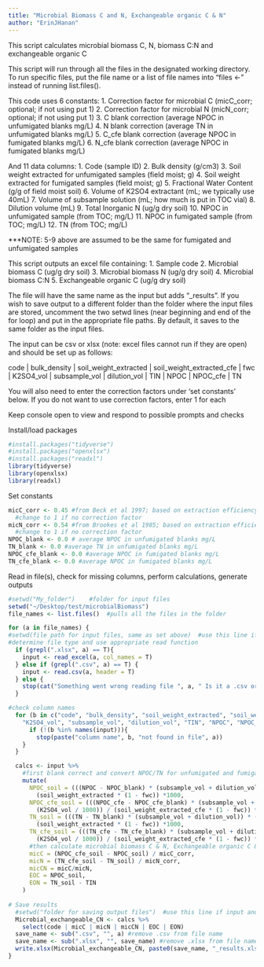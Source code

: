 ```yaml
---
title: "Microbial Biomass C and N, Exchangeable organic C & N"
author: "ErinJHanan"
---
```

This script calculates microbial biomass C, N, biomass C:N and exchangeable organic C 

This script will run through all the files in the designated working directory.
To run specific files, put the file name or a list of file names into "files <-" instead of running list.files().

This code uses 6 constants:
1. Correction factor for microbial C (micC_corr; optional; if not using put 1)
2. Correction factor for microbial N (micN_corr; optional; if not using put 1)
3. C blank correction (average NPOC in unfumigated blanks mg/L)
4. N blank correction (average TN in unfumigated blanks mg/L)
5. C_cfe blank correction (average NPOC in fumigated blanks mg/L)
6. N_cfe blank correction (average NPOC in fumigated blanks mg/L)

And 11 data columns:
1. Code (sample ID)
2. Bulk density (g/cm3)
3. Soil weight extracted for unfumigated samples (field moist; g)
4. Soil weight extracted for fumigated samples (field moist; g)
5. Fractional Water Content (g/g of field moist soil)
6. Volume of K2SO4 extractant (mL; we typically use 40mL)
7. Volume of subsample solution (mL; how much is put in TOC vial)
8. Dilution volume (mL)
9. Total Inorganic N (ug/g dry soil)
10. NPOC in unfumigated sample (from TOC; mg/L)
11. NPOC in fumigated sample (from TOC; mg/L)
12. TN (from TOC; mg/L)

***NOTE: 5-9 above are assumed to be the same for fumigated and unfumigated samples

This script outputs an excel file containing:
1. Sample code 
2. Microbial biomass C (ug/g dry soil)
3. Microbial biomass N (ug/g dry soil) 
4. Microbial biomass C:N 
5. Exchangeable organic C (ug/g dry soil) 

The file will have the same name as the input but adds "_results". 
If you wish to save output to a different folder than the folder where the input files are stored, 
uncomment the two setwd lines (near beginning and end of the for loop) and put in the appropriate 
file paths. By default, it saves to the same folder as the input files.

The input can be csv or xlsx (note: excel files cannot run if they are open) and should be set up as follows:  

code | bulk_density | soil_weight_extracted |  soil_weight_extracted_cfe | fwc | K2SO4_vol | subsample_vol | dilution_vol | TIN | NPOC | NPOC_cfe | TN   

You will also need to enter the correction factors under 'set constants' below. If you do not want to
use correction factors, enter 1 for each

Keep console open to view and respond to possible prompts and checks

Install/load packages
```r
#install.packages("tidyverse")
#install.packages("openxlsx")
#install.packages("readxl")
library(tidyverse)
library(openxlsx)
library(readxl)
```

Set constants
```r
micC_corr <- 0.45 #from Beck et al 1997; based on extraction efficiency; 
  #change to 1 if no correction factor
micN_corr <- 0.54 #from Brookes et al 1985; based on extraction efficiency; 
  #change to 1 if no correction factor
NPOC_blank <- 0.0 # average NPOC in unfumigated blanks mg/L
TN_blank <- 0.0 #average TN in unfumigated blanks mg/L
NPOC_cfe_blank <- 0.0 #average NPOC in fumigated blanks mg/L
TN_cfe_blank <- 0.0 #average NPOC in fumigated blanks mg/L
```

Read in file(s), check for missing columns, perform calculations, generate outputs
```r
#setwd("My_folder")    #folder for input files
setwd("~/Desktop/test/microbialBiomass")
file_names <- list.files()  #pulls all the files in the folder

for (a in file_names) {
#setwd(file path for input files, same as set above)  #use this line if input and output folders differ
#determine file type and use appropriate read function
  if (grepl(".xlsx", a) == T){   
    input <- read_excel(a, col_names = T)
  } else if (grepl(".csv", a) == T) {
    input <- read.csv(a, header = T)
  } else {
    stop(cat("Something went wrong reading file ", a, " Is it a .csv or .xlsx?"))
  }

#check column names
  for (b in c("code", "bulk_density", "soil_weight_extracted", "soil_weight_extracted_cfe", "fwc", 
    "K2SO4_vol", "subsample_vol", "dilution_vol", "TIN", "NPOC", "NPOC_cfe", "TN")){
      if (!(b %in% names(input))){
        stop(paste("column name", b, "not found in file", a))
    }
  }

  calcs <- input %>%
    #first blank correct and convert NPOC/TN for unfumigated and fumigated samples into ug/g dry soil
    mutate(
      NPOC_soil = (((NPOC - NPOC_blank) * (subsample_vol + dilution_vol)) * (K2SO4_vol / 1000)) / 
        (soil_weight_extracted * (1 - fwc)) *1000,
      NPOC_cfe_soil = (((NPOC_cfe - NPOC_cfe_blank) * (subsample_vol + dilution_vol)) * 
        (K2SO4_vol / 1000)) / (soil_weight_extracted_cfe * (1 - fwc)) *1000,
      TN_soil = (((TN - TN_blank) * (subsample_vol + dilution_vol)) * (K2SO4_vol / 1000)) / 
        (soil_weight_extracted * (1 - fwc)) *1000,
      TN_cfe_soil = (((TN_cfe - TN_cfe_blank) * (subsample_vol + dilution_vol)) * 
        (K2SO4_vol / 1000)) / (soil_weight_extracted_cfe * (1 - fwc)) *1000,
      #then calculate microbial biomass C & N, Exchangeable organic C & N 
      micC = (NPOC_cfe_soil - NPOC_soil) / micC_corr,
      micN = (TN_cfe_soil - TN_soil) / micN_corr,
      micCN = micC/micN,
      EOC = NPOC_soil,
      EON = TN_soil - TIN
    )
    
# Save results
  #setwd("folder for saving output files")  #use this line if input and output folders differ
  Microbial_exchangeable_CN <- calcs %>%
    select(code | micC | micN | micCN | EOC | EON) 
  save_name <- sub(".csv", "", a) #remove .csv from file name
  save_name <- sub(".xlsx", "", save_name) #remove .xlsx from file name
  write.xlsx(Microbial_exchangeable_CN, paste0(save_name, "_results.xlsx"))
}
```
